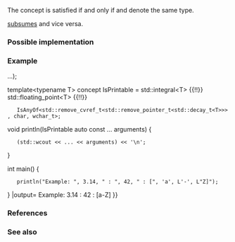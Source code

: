 {{cpp/title|same_as}}
{{cpp/concepts/navbar}}
{{ddcl|header=concepts|since=c++20|1=
template&lt; class T, class U &gt;
concept same_as = /* see below */;
}}

The concept {{tt|same_as&lt;T, U&gt;}} is satisfied if and only if {{tt|T}} and {{tt|U}} denote the same type.

{{c|std::same_as&lt;T, U&gt;}} [[cpp/language/constraints#Partial ordering of constraints|subsumes]] {{c|std::same_as&lt;U, T&gt;}} and vice versa.

===Possible implementation===
{{eq fun|1=
namespace detail
{
    template&lt; class T, class U &gt;
    concept SameHelper = std::is_same_v&lt;T, U&gt;;
}

template&lt; class T, class U &gt;
concept same_as = detail::SameHelper&lt;T, U&gt; &amp;&amp; detail::SameHelper&lt;U, T&gt;;
}}

===Example===
{{example
|code=
#include &lt;concepts&gt;
#include &lt;iostream&gt;

template&lt;typename T, typename ... U&gt;
concept IsAnyOf = (std::same_as&lt;T, U&gt; {{!!}} ...);

template&lt;typename T&gt;
concept IsPrintable = std::integral&lt;T&gt; {{!!}} std::floating_point&lt;T&gt; {{!!}}
    IsAnyOf&lt;std::remove_cvref_t&lt;std::remove_pointer_t&lt;std::decay_t&lt;T&gt;&gt;&gt;, char, wchar_t&gt;;

void println(IsPrintable auto const ... arguments)
{
    (std::wcout &lt;&lt; ... &lt;&lt; arguments) &lt;&lt; '\n';
}

int main()
{
    println("Example: ", 3.14, " : ", 42, " : [", 'a', L'-', L"Z]");
}
|output=
Example: 3.14 : 42 : [a-Z]
}}

===References===
{{ref std c++23}}
{{ref std|section=18.4.2|title=Concept {{tt|same_as}}|id=concept.same}}
{{ref std end}}
{{ref std c++20}}
{{ref std|section=18.4.2|title=Concept {{tt|same_as}}|id=concept.same}}
{{ref std end}}

===See also===
{{dsc begin}}
{{dsc inc|cpp/types/dsc is_same}}
{{dsc end}}

{{langlinks|es|ja|zh|ru}}